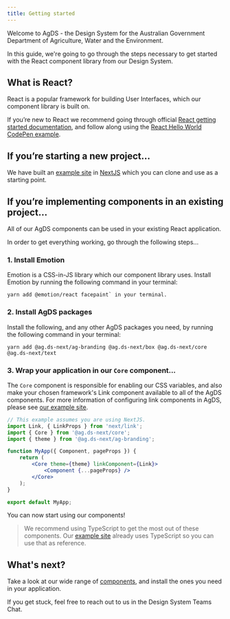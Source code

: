 ```yaml
---
title: Getting started
---
```


Welcome to AgDS - the Design System for the Australian Government Department of Agriculture, Water and the Environment.

In this guide, we're going to go through the steps necessary to get started with the React component library from our Design System.

## What is React?

React is a popular framework for building User Interfaces, which our component library is built on.

If you’re new to React we recommend going through official [React getting started documentation](https://facebook.github.io/react/docs/hello-world.html), and follow along using the [React Hello World CodePen example](http://codepen.io/gaearon/pen/ZpvBNJ?editors=0010).

## If you’re starting a new project…

We have built an [example site](https://github.com/steelthreads/agds-next/tree/main/example-site) in [NextJS](https://nextjs.org/) which you can clone and use as a starting point.

## If you’re implementing components in an existing project…

All of our AgDS components can be used in your existing React application.

In order to get everything working, go through the following steps...

### 1. Install Emotion

Emotion is a CSS-in-JS library which our component library uses. Install Emotion by running the following command in your terminal:

```
yarn add @emotion/react facepaint` in your terminal.
```

### 2. Install AgDS packages

Install the following, and any other AgDS packages you need, by running the following command in your terminal:

```
yarn add @ag.ds-next/ag-branding @ag.ds-next/box @ag.ds-next/core @ag.ds-next/text
```

### 3. Wrap your application in our `Core` component…

The `Core` component is responsible for enabling our CSS variables, and also make your chosen framework's Link component available to all of the AgDS components. For more information of configuring link components in AgDS, please see [our example site](https://github.com/steelthreads/agds-next/tree/main/example-site/components/LinkComponent.tsx).

```jsx
// This example assumes you are using NextJS.
import Link, { LinkProps } from 'next/link';
import { Core } from '@ag.ds-next/core';
import { theme } from '@ag.ds-next/ag-branding';

function MyApp({ Component, pageProps }) {
	return (
		<Core theme={theme} linkComponent={Link}>
			<Component {...pageProps} />
		</Core>
	);
}

export default MyApp;
```

You can now start using our components!

> We recommend using TypeScript to get the most out of these components. Our [example site](https://github.com/steelthreads/agds-next/tree/main/example-site) already uses TypeScript so you can use that as reference.

## What's next?

Take a look at our wide range of [components](https://steelthreads.github.io/agds-next/packages), and install the ones you need in your application.

If you get stuck, feel free to reach out to us in the Design System Teams Chat.
